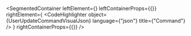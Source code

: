 
<SegmentedContainer
  leftElement={<UserUpdateCommandDesc />}
  leftContainerProps={{}}
  rightElement={
    <CodeHighlighter
      object={UserUpdateCommandVisualJson}
      language={"json"}
      title={"Command"}
    />
  }
  rightContainerProps={{}}
/>
